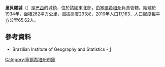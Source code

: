 {{expand|time=2015-06-21T14:23:22+00:00}}
{{coord|10|32|20|S|37|25|01|W|scale:30000|display=title}}

'''里貝羅城'''（{{lang-pt|Ribeirópolis}}）是[[巴西|巴西]]的城鎮，位於該國東北部，由[[塞爾希培州|塞爾希培州]]負責管轄，始建於1934年，面積262平方公里，海拔高度293米，2010年人口17,163，人口密度每平方公里65.62人。

==參考資料==
*Brazilian Institute of Geography and Statistics - [http://www.ibge.gov.br/cidadesat/default.php] {{Wayback|url=http://www.ibge.gov.br/cidadesat/default.php |date=20080611095922 }}

{{Brazil-geo-stub}}
{{塞爾希培州市鎮}}
[[Category:塞爾希培州市鎮|Category:塞爾希培州市鎮]]